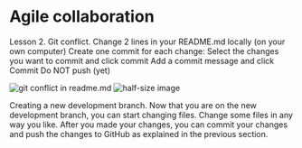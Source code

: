# Agile collaboration


<div class="gray"> 

Lesson 2. Git conflict.
    Change 2 lines in your README.md locally (on your own computer)
    Create one commit for each change:
        Select the changes you want to commit and click commit
        Add a commit message and click Commit
    Do NOT push (yet)


</div>

 ![git conflict in readme.md](images/img_conflict.png)
  ![half-size image](images/resolve_conflict.png)
  
  
  
 <div class="gray"> 
 
 Creating a new development branch.
Now that you are on the new development branch, you can start changing files. Change some files in any way you like. After you made your changes, you can commit your changes and push the changes to GitHub as explained in the previous section. 

</div>

